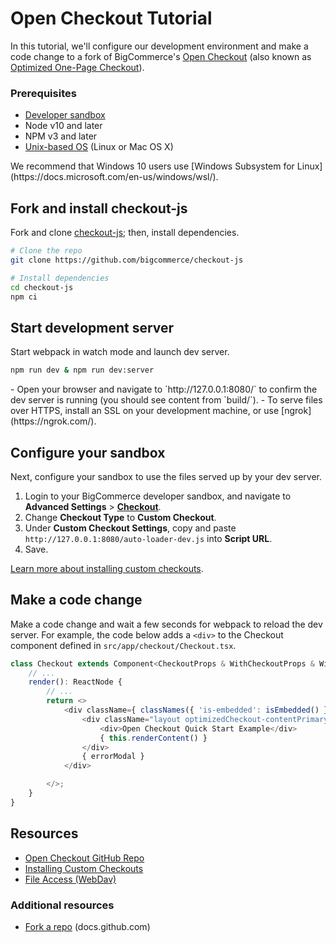 # Open Checkout Tutorial

In this tutorial, we'll configure our development environment and make a code change to a fork of BigCommerce's [Open Checkout](https://github.com/bigcommerce/checkout-js) (also known as [Optimized One-Page Checkout](https://support.bigcommerce.com/s/article/Optimized-Single-Page-Checkout)).

### Prerequisites

- [Developer sandbox](https://www.bigcommerce.com/essentials/free-trial/)
- Node v10 and later
- NPM v3 and later
- [Unix-based OS](https://github.com/bigcommerce/checkout-js#requirements) (Linux or Mac OS X)

<Callout type="info">
 We recommend that Windows 10 users use [Windows Subsystem for Linux](https://docs.microsoft.com/en-us/windows/wsl/).
 </Callout>



## Fork and install checkout-js

Fork and clone [checkout-js](https://github.com/bigcommerce/checkout-js); then, install dependencies.

```bash showLineNumbers copy
# Clone the repo
git clone https://github.com/bigcommerce/checkout-js

# Install dependencies
cd checkout-js
npm ci
```

## Start development server

Start webpack in watch mode and launch dev server.

```bash showLineNumbers copy
npm run dev & npm run dev:server
```

<Callout type="info">
 - Open your browser and navigate to `http://127.0.0.1:8080/` to confirm the dev server is running (you should see content from `build/`).
 - To serve files over HTTPS, install an SSL on your development machine, or use [ngrok](https://ngrok.com/).
</Callout>



## Configure your sandbox

Next, configure your sandbox to use the files served up by your dev server.

1. Login to your BigCommerce developer sandbox, and navigate to **Advanced Settings** > [**Checkout**](https://login.bigcommerce.com/deep-links/manage/settings/checkout).
2. Change **Checkout Type** to **Custom Checkout**.
3. Under **Custom Checkout Settings**, copy and paste `http://127.0.0.1:8080/auto-loader-dev.js` into **Script URL**.
4. Save.

[Learn more about installing custom checkouts](/stencil-docs/customizing-checkout/installing-custom-checkouts).

## Make a code change

Make a code change and wait a few seconds for webpack to reload the dev server. For example, the code below adds a `<div>` to the Checkout component defined in `src/app/checkout/Checkout.tsx`.

```javascript showLineNumbers copy
class Checkout extends Component<CheckoutProps & WithCheckoutProps & WithLanguageProps, CheckoutState> {
    // ...
    render(): ReactNode {
        // ...
        return <>
            <div className={ classNames({ 'is-embedded': isEmbedded() }) }>
                <div className="layout optimizedCheckout-contentPrimary">
                    <div>Open Checkout Quick Start Example</div>
                    { this.renderContent() }
                </div>
                { errorModal }
            </div>

        </>;
    }
}
```

## Resources

- [Open Checkout GitHub Repo](https://github.com/bigcommerce/checkout-js)
- [Installing Custom Checkouts](/stencil-docs/customizing-checkout/installing-custom-checkouts)
- [File Access (WebDav)](https://support.bigcommerce.com/s/article/File-Access-WebDAV)

### Additional resources

- [Fork a repo](https://docs.github.com/en/free-pro-team@latest/github/getting-started-with-github/fork-a-repo) (docs.github.com)
